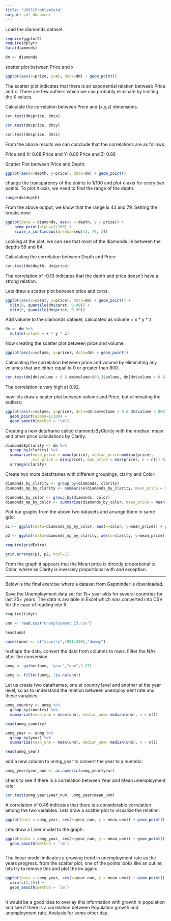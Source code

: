 ```yaml
---
title: "UD651ProblemSet4"
output: pdf_document
---
```


Load the diamonds dataset.

```r
require(ggplot2)
require(dplyr)
data(diamonds)

dm <- diamonds
```

scatter plot between Price and x

```r

ggplot(aes(x=price, y=x), data=dm) + geom_point()
```

The scatter plot indicates that there is an exponential relation betweeb Price and x. There are few outliers which we can probably eliminate by limiting the X values. 

Calculate the correlation between Price and (x,y,z) dimensions.

```r
cor.test(dm$price, dm$x)

cor.test(dm$price, dm$y)

cor.test(dm$price, dm$z)
```

From the above results we can conclude that the correlations are as follows:

Price and X: 0.88
Price and Y: 0.86
Price and Z: 0.86

Scatter Plot between Price and Depth:

```r
ggplot(aes(x=depth, y=price), data=dm) + geom_point()
```

change the transparency of the points to 1/100 and plot x-axis for every two points. To plot X-axis, we need to find the range of the depth. 

```r

range(dm$depth)

```

From the above output, we know that the range is 43 and 79. Setting the breaks now:

```r
ggplot(data = diamonds, aes(x = depth, y = price)) + 
    geom_point(alpha=1/100) +
    scale_x_continuous(breaks=seq(43, 79, 2))
```

Looking at the plot, we can see that most of the diamonds lie between the depths 59 and 64. 

Calculating the correlation between Depth and Price:

```r
cor.test(dm$depth, dm$price)

```

The correlation of -0.10 indicates that the depth and price doesn't have a strong relation. 

Lets draw a scatter plot between price and carat.

```r
ggplot(aes(x=carat, y=price), data=dm) + geom_point() +
  xlim(0, quantile(dm$carat, 0.99)) +
  ylim(0, quantile(dm$price, 0.99))

```

Add volume to the diamonds dataset, calculated as volume = x * y * z

```r
dm <- dm %>% 
  mutate(volume = x * y * z)

```

Now creating the scatter plot between price and volume:

```r
ggplot(aes(x=volume, y=price), data=dm) + geom_point()

```

Calculating the correlation between price and volume by eliminating any volumes that are either equal to 0 or greater than 800.

```r
cor.test(dm[dm$volume > 0 & dm$volume<800,]$volume, dm[dm$volume > 0 & dm$volume<800,]$price)

```

The correlation is very high at 0.92.

now lets draw a scater plot between volume and Price, but eliminating the outliers:

```r
ggplot(aes(x=volume, y=price), data=dm[dm$volume > 0 & dm$volume < 800,]) +
  geom_point(alpha=1/100) +
  geom_smooth(method = "lm")
```
  
Creating a new dataframe called diamondsByClarity with the median, mean and other price calculations by Clarity.

```r
diamondsByClarity <- dm %>%
  group_by(clarity) %>%
  summarize(mean_price = mean(price), median_price=median(price), 
            min_price = min(price), max_price = max(price), n = n()) %>%
  arrange(clarity)

```

Create two more dataframes with different groupings, clarity and Color:

```r

diamonds_by_clarity <- group_by(diamonds, clarity)
diamonds_mp_by_clarity <- summarise(diamonds_by_clarity, mean_price = mean(price))

diamonds_by_color <- group_by(diamonds, color)
diamonds_mp_by_color <- summarise(diamonds_by_color, mean_price = mean(price))
```

Plot bar graphs from the above two datasets and arrange them in same grid:

```r
p1 <- ggplot(data=diamonds_mp_by_color, aes(x=color, y=mean_price)) + geom_bar(stat="identity")

p2 <- ggplot(data=diamonds_mp_by_clarity, aes(x=clarity, y=mean_price)) + geom_bar(stat="identity")

require(gridExtra)

grid.arrange(p1, p2, ncol=1)

```

From the graph it appears that the Mean price is directly proportional to Color, where as Clarity is inversely proportional with and exception.


______________________________________________________________________

Below is the final exercise where a dataset from Gapminder is downloaded.

Save the Unemployment data set for 15+ year olds for several countries for last 25+ years. The data is avaiable in Excel which was converted into CSV for the ease of reading into R.

```r
require(tidyr)

unm <- read.csv("unemployment_15.csv")

head(unm)

names(unm) <- c("country",1981:2005,"dummy")
```

reshape the data, convert the data from columns to rows. Filter the NAs after the conversion.

```r
unmg <- gather(unm, 'year',"unm",2:27)

unmg <- filter(unmg, !is.na(unm))

```

Let us create two dataframes, one at country level and another at the year level, so as to understand the relation between unemployment rate and these variables.

```r

unmg_country <- unmg %>%
  group_by(country) %>%
  summarize(mean_unm = mean(unm), median_unm= median(unm), n = n())

head(unmg_country)

unmg_year <- unmg %>%
  group_by(year) %>%
  summarize(mean_unm = mean(unm), median_unm= median(unm), n = n())

head(unmg_year)
```

add a new column to unmg_year to convert the year to a numeric:

```r
unmg_year$year_num <- as.numeric(unmg_year$year)

```
check to see if there is a correlation between Year and Mean unemployment rate:

```r
cor.test(unmg_year$year_num, unmg_year$mean_unm)

```

A correlation of 0.46 indicates that there is a considerable correlation among the two variables. Lets draw a scatter plot to visualize the relation:



```r

ggplot(data = unmg_year, aes(x=year_num, y = mean_unm)) + geom_point()

```

Lets draw a Liner model to the graph:

```r

ggplot(data = unmg_year, aes(x=year_num, y = mean_unm)) + geom_point() +
  geom_smooth(method = 'lm')
  

```

The linear model indicates a growing trend in unemployment rate as the years progress. from the scatter plot, one of the points looks like an outlier, lets try to remove this and plot the lm again:

```r

ggplot(data = unmg_year, aes(x=year_num, y = mean_unm)) + geom_point() +
  xlim(c(2,25)) + 
  geom_smooth(method = 'lm')
  
```

It would be a good idea to overlay this information with growth in population and see if there is a correlation between Population growth and unemployment rate. Analysis for some other day.